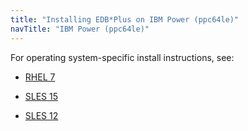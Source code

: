 ```yaml
---
title: "Installing EDB*Plus on IBM Power (ppc64le)"
navTitle: "IBM Power (ppc64le)"
---
```


For operating system-specific install instructions, see:

  - [RHEL 7](10_edbplus_rhel7_ppcle)

  - [SLES 15](11_edbplus_sles15_ppcle)
  - [SLES 12](12_edbplus_sles12_ppcle)


